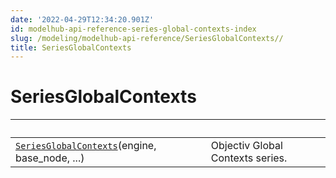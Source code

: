 ```yaml
---
date: '2022-04-29T12:34:20.901Z'
id: modelhub-api-reference-series-global-contexts-index
slug: /modeling/modelhub-api-reference/SeriesGlobalContexts//
title: SeriesGlobalContexts
---
```


# SeriesGlobalContexts

| &nbsp;                                            | &nbsp;                                                                                                                                                                                                                 |
| ------------------------------------------------- | --------------------------------------------------------------------------------------------------------------------------------------------------------------------------------------------------------------------- |
| [`SeriesGlobalContexts`](/docs/modeling/modelhub-api-reference/SeriesGlobalContexts/modelhub.SeriesGlobalContexts/#modelhub.SeriesGlobalContexts)(engine, base_node, ...)      | Objectiv Global Contexts series.                                                                                                                                                                                       |
